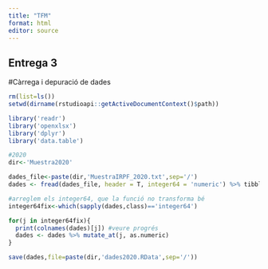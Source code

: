---
title: "TFM"
format: html
editor: source
---

## Entrega 3

#Càrrega i depuració de dades

```{r}
rm(list=ls())
setwd(dirname(rstudioapi::getActiveDocumentContext()$path))

library('readr')
library('openxlsx')
library('dplyr')
library('data.table')

#2020
dir<-'Muestra2020'

dades_file<-paste(dir,'MuestraIRPF_2020.txt',sep='/')
dades <- fread(dades_file, header = T, integer64 = 'numeric') %>% tibble

#arreglem els integer64, que la funció no transforma bé
integer64fix<-which(sapply(dades,class)=='integer64')

for(j in integer64fix){
  print(colnames(dades)[j]) #veure progrés
  dades <- dades %>% mutate_at(j, as.numeric)
}

save(dades,file=paste(dir,'dades2020.RData',sep='/'))
```





